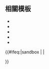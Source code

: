 <includeonly><!-- 在這裡加入模板的保護標識 --></includeonly><noinclude>{{Documentation subpage}}</noinclude>
<!-- 在本行下編輯模板說明 -->

==相關模板==
*{{tl|VoteData}}
*{{tl|VoteData2}}
*{{tl|VoteData3}}
*{{tl|VoteCan}}
*{{tl|VoteFC}}

<includeonly>{{#ifeq:{{SUBPAGENAME}}|sandbox | |
<!-- 本行下加入模板的分類，跨維基連結加入Wikidata（參見[[Wikipedia:Wikidata]]） -->

}}</includeonly>